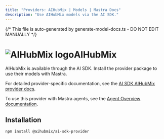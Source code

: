 ```yaml
---
title: "Providers: AIHubMix | Models | Mastra Docs"
description: "Use AIHubMix models via the AI SDK."
---
```


{/* This file is auto-generated by generate-model-docs.ts - DO NOT EDIT MANUALLY */}

# <img src="https://models.dev/logos/aihubmix.svg" alt="AIHubMix logo" className="inline w-8 h-8 mr-2 align-middle dark:invert dark:brightness-0 dark:contrast-200" />AIHubMix

AIHubMix is available through the AI SDK. Install the provider package to use their models with Mastra.

For detailed provider-specific documentation, see the [AI SDK AIHubMix provider docs](https://ai-sdk.dev/providers/community-providers/aihubmix).

To use this provider with Mastra agents, see the [Agent Overview documentation](/docs/agents/overview).

## Installation

```bash npm2yarn copy
npm install @aihubmix/ai-sdk-provider
```
